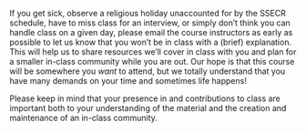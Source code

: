 
If you get sick, observe a religious holiday unaccounted for by the SSECR schedule, have to miss class for an interview, or simply don't think you can handle class on a given day, please email the course instructors as early as possible to let us know that you won't be in class with a (brief) explanation. This will help us to share resources we'll cover in class with you and plan for a smaller in-class community while you are out. Our hope is that this course will be somewhere you *want* to attend, but we totally understand that you have many demands on your time and sometimes life happens!

Please keep in mind that your presence in and contributions to class are important both to your understanding of the material and the creation and maintenance of an in-class community.
